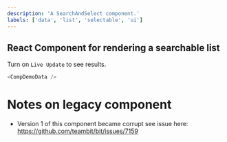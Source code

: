 ```yaml
---
description: 'A SearchAndSelect component.'
labels: ['data', 'list', 'selectable', 'ui']
---
```



## React Component for rendering a searchable list

Turn on `Live Update` to see results.
```js live
<CompDemoData />
```


# Notes on legacy component
- Version 1 of this component became corrupt see issue here: https://github.com/teambit/bit/issues/7159